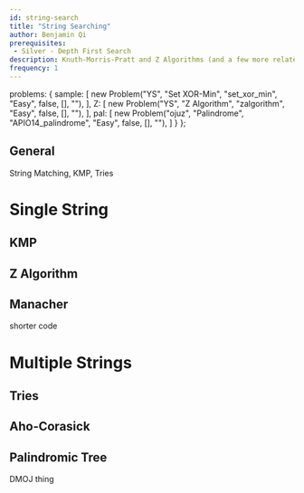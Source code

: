 ```yaml
---
id: string-search
title: "String Searching"
author: Benjamin Qi
prerequisites: 
 - Silver - Depth First Search
description: Knuth-Morris-Pratt and Z Algorithms (and a few more related topics).
frequency: 1
---
```


  problems: {
    sample: [
      new Problem("YS", "Set XOR-Min", "set_xor_min", "Easy", false, [], ""),
    ],
    Z: [
      new Problem("YS", "Z Algorithm", "zalgorithm", "Easy", false, [], ""),
    ],
    pal: [
      new Problem("ojuz", "Palindrome", "APIO14_palindrome", "Easy", false, [], ""),
    ]
  }
};

## General

<resources>
  <resource source="CPC" title="11 - Strings" url="11_strings">String Matching, KMP, Tries</resource>
</resources>

# Single String

## KMP

<resources>
  <resource source="cp-algo" title="Prefix Function" url="prefix-function.html"></resource>
  <resource source="PAPS" title="14.2 - String Matching"></resource>
  <resource source="GFG" title="KMP Algorithm" url="searching-for-patterns-set-2-kmp-algorithm"></resource>
  <resource source="TC" title="String Searching" url="introduction-to-string-searching-algorithms"></resource>
</resources>


## Z Algorithm

<problems-list problems={metadata.problems.Z} />

<resources>
  <resource source="cp-algo" title="Z Function" url="z-function.html"></resource>
  <resource source="CPH" title="26.4 - Z-algorithm"></resource>
  <resource source="CF" title="Z Algorithm" url="blog/entry/3107"></resource>
</resources>

## Manacher

<resources>
  <resource source="HR" title="Manacher's Algorithm" url="https://www.hackerrank.com/topics/manachers-algorithm"></resource>
  <resource source="CF" title="adamant - Manacher's algorithm and code readability" url="blog/entry/12143" starred>shorter code</resource>
  <resource source="cp-algo" title="Manacher's Algorithm" url="string/manacher.html"></resource>
</resources>

# Multiple Strings

## Tries

<problems-list problems={metadata.problems.sample} />

<resources>
  <resource source="CPH" title="26.2"></resource>
  <resource source="CF" title="Algorithm Gym" url="blog/entry/15729"></resource>
  <resource source="PAPS" title="14.1 - Tries"></resource>
</resources>

## Aho-Corasick

<resources>
  <resource source="cp-algo" title="Aho Corasick" url="string/aho_corasick.html"></resource>
  <resource source="CF" title="adamant - Aho-Corasick" url="blog/entry/14854"></resource>
  <resource source="GFG" title="Aho-Corasick for Pattern Searching" url="aho-corasick-algorithm-pattern-searching"></resource>
</resources>

## Palindromic Tree

<problems-list problems={metadata.problems.pal} />

<resources>
  <resource source="CF" title="adamant - Palindromic Tree" url="blog/entry/13959"></resource>
</resources>

DMOJ thing